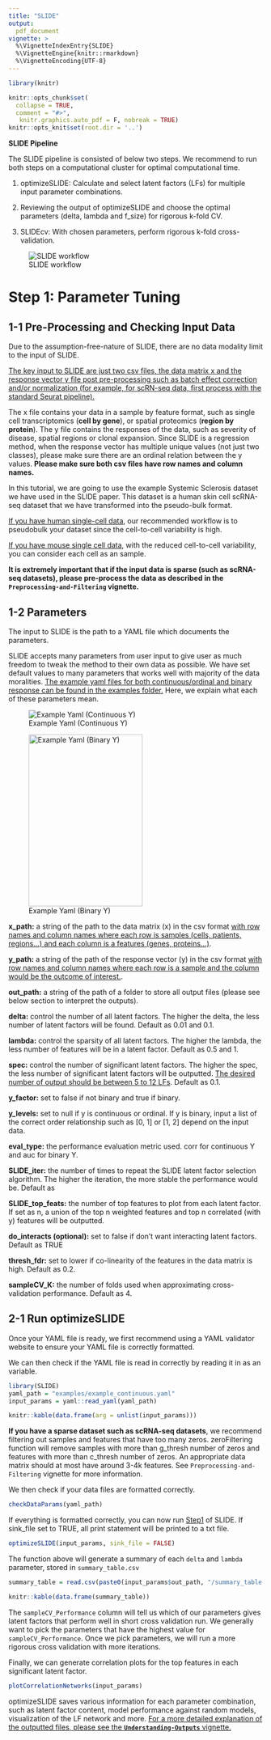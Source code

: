 ```yaml
---
title: "SLIDE"
output: 
  pdf_document
vignette: >
  %\VignetteIndexEntry{SLIDE}
  %\VignetteEngine{knitr::rmarkdown}
  %\VignetteEncoding{UTF-8}
---
```


```r
library(knitr)

knitr::opts_chunk$set(
  collapse = TRUE,
  comment = "#>",
   knitr.graphics.auto_pdf = F, nobreak = TRUE)
knitr::opts_knit$set(root.dir = '..')
```

**SLIDE Pipeline**

The SLIDE pipeline is consisted of below two steps. We recommend to run both steps on a computational cluster for optimal computational time.

1.  optimizeSLIDE: Calculate and select latent factors (LFs) for multiple input parameter combinations.

2.  Reviewing the output of optimizeSLIDE and choose the optimal parameters (delta, lambda and f_size) for rigorous k-fold CV.

3.  SLIDEcv: With chosen parameters, perform rigorous k-fold cross-validation.

![SLIDE workflow](build_files/Vignette.png)

# **Step 1: Parameter Tuning**

## **1-1 Pre-Processing and Checking Input Data**

Due to the assumption-free-nature of SLIDE, there are no data modality limit to the input of SLIDE.

[The key input to SLIDE are just two csv files, the data matrix x and the response vector y file post pre-processing such as batch effect correction and/or normalization (for example, for scRN-seq data, first process with the standard Seurat pipeline).]{.underline}

The x file contains your data in a sample by feature format, such as single cell transcriptomics (**cell by gene**), or spatial proteomics (**region by protein**). The y file contains the responses of the data, such as severity of disease, spatial regions or clonal expansion. Since SLIDE is a regression method, when the response vector has multiple unique values (not just two classes), please make sure there are an ordinal relation between the y values. **Please make sure both csv files have row names and column names.**

In this tutorial, we are going to use the example Systemic Sclerosis dataset we have used in the SLIDE paper. This dataset is a human skin cell scRNA-seq dataset that we have transformed into the pseudo-bulk format.

[If you have human single-cell data,]{.underline} our recommended workflow is to pseudobulk your dataset since the cell-to-cell variability is high.

[If you have mouse single cell data]{.underline}, with the reduced cell-to-cell variability, you can consider each cell as an sample.

**It is extremely important that if the input data is sparse (such as scRNA-seq datasets), please pre-process the data as described in the `Preprocessing-and-Filtering` vignette.**

## **1-2 Parameters**

The input to SLIDE is the path to a YAML file which documents the parameters.

SLIDE accepts many parameters from user input to give user as much freedom to tweak the method to their own data as possible. We have set default values to many parameters that works well with majority of the data moralities. [The example yaml files for both continuous/ordinal and binary response can be found in the examples folder.]{.underline} Here, we explain what each of these parameters mean.

![Example Yaml (Continuous Y)](build_files/continuous_yaml_example.png)

![Example Yaml (Binary Y)](build_files/binary_yaml_example.png){width="225" height="340"}

<!-- # ```{r load_example_data_class, eval=F, fig.cap = "Example Yaml (Continuous Y)", out.width="60%", fig.align="center"} -->

<!-- # knitr::include_graphics('vignettes/build_files/test_yaml_example.png') -->

<!-- # ``` -->

<!-- # ```{r load_example_data_binary, eval = F, fig.cap = "Example Yaml (Binary Y)", out.width="60%", fig.align="center"} -->

<!-- # knitr::include_graphics('vignettes/build_files/yaml_example.png') -->

<!-- # ``` -->

**x_path:** a string of the path to the data matrix (x) in the csv format [with row names and column names where each row is samples (cells, patients, regions...) and each column is a features (genes, proteins...)]{.underline}.

**y_path:** a string of the path of the response vector (y) in the csv format [with row names and column names where each row is a sample and the column would be the outcome of interest.]{.underline}.

**out_path:** a string of the path of a folder to store all output files (please see below section to interpret the outputs).

**delta:** control the number of all latent factors. The higher the delta, the less number of latent factors will be found. Default as 0.01 and 0.1.

**lambda:** control the sparsity of all latent factors. The higher the lambda, the less number of features will be in a latent factor. Default as 0.5 and 1.

**spec:** control the number of significant latent factors. The higher the spec, the less number of significant latent factors will be outputted. [The desired number of output should be between 5 to 12 LFs]{.underline}. Default as 0.1.

**y_factor:** set to false if not binary and true if binary.

**y_levels:** set to null if y is continuous or ordinal. If y is binary, input a list of the correct order relationship such as [0, 1] or [1, 2] depend on the input data.

**eval_type:** the performance evaluation metric used. corr for continuous Y and auc for binary Y.

**SLIDE_iter:** the number of times to repeat the SLIDE latent factor selection algorithm. The higher the iteration, the more stable the performance would be. Default as

**SLIDE_top_feats:** the number of top features to plot from each latent factor. If set as n, a union of the top n weighted features and top n correlated (with y) features will be outputted.

**do_interacts (optional):** set to false if don't want interacting latent factors. Default as TRUE

**thresh_fdr:** set to lower if co-linearity of the features in the data matrix is high. Default as 0.2.

**sampleCV_K:** the number of folds used when approximating cross-validation performance. Default as 4.

## **2-1 Run optimizeSLIDE**

Once your YAML file is ready, we first recommend using a YAML validator website to ensure your YAML file is correctly formatted.

We can then check if the YAML file is read in correctly by reading it in as an variable.

```r
library(SLIDE)
yaml_path = "examples/example_continuous.yaml"
input_params = yaml::read_yaml(yaml_path)

knitr::kable(data.frame(arg = unlist(input_params)))
```

**If you have a sparse dataset such as scRNA-seq datasets**, we recommend filtering out samples and features that have too many zeros. zeroFiltering function will remove samples with more than g_thresh number of zeros and features with more than c_thresh number of zeros. An appropriate data matrix should at most have around 3-4k features. See `Preprocessing-and-Filtering` vignette for more information.

<!-- # ```{name1} -->

<!-- # #zeroFiltering(yaml_path, g_thresh, c_thresh) -->

<!-- # ``` -->

We then check if your data files are formatted correctly.

```r
checkDataParams(yaml_path)
```

If everything is formatted correctly, you can now run [Step1]{.underline} of SLIDE. If sink_file set to TRUE, all print statement will be printed to a txt file.

```r
optimizeSLIDE(input_params, sink_file = FALSE)
```

The function above will generate a summary of each `delta` and `lambda` parameter, stored in `summary_table.csv`

```r

summary_table = read.csv(paste0(input_params$out_path, "/summary_table.csv"), row.names = 1)

knitr::kable(data.frame(summary_table))
```

The `sampleCV_Performance` column will tell us which of our parameters gives latent factors that perform well in short cross validation run. We generally want to pick the parameters that have the highest value for `sampleCV_Performance`. Once we pick parameters, we will run a more rigorous cross validation with more iterations.

Finally, we can generate correlation plots for the top features in each significant latent factor.

```r
plotCorrelationNetworks(input_params)
```

optimizeSLIDE saves various information for each parameter combination, such as latent factor content, model performance against random models, visualization of the LF network and more. [For a more detailed explanation of the outputted files, please see the **`Understanding-Outputs`** vignette.]{.underline}

<!-- ## **2-2 Interpret Step1 Output Files** -->

<!-- The output files are now populated to the output folder we specified in the YAML file. -->

<!-- First investigate the summary_table.csv.  -->
